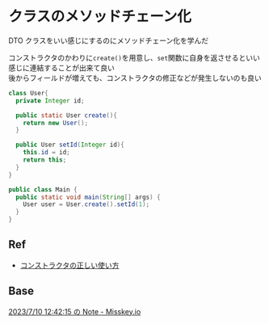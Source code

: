 # クラスのメソッドチェーン化

DTO クラスをいい感じにするのにメソッドチェーン化を学んだ

コンストラクタのかわりに`create()`を用意し、`set`関数に自身を返させるといい感じに連結することが出来て良い<br/>
後からフィールドが増えても、コンストラクタの修正などが発生しないのも良い

```java showLineNumbers {4-6,10}
class User{
  private Integer id;

  public static User create(){
    return new User();
  }

  public User setId(Integer id){
    this.id = id;
    return this;
  }
}
```

```java showLineNumbers
public class Main {
  public static void main(String[] args) {
    User user = User.create().setId(1);
  }
}
```

## Ref

- [コンストラクタの正しい使い方](https://www.deep-rain.com/programming/java/915)

## Base

[2023/7/10 12:42:15 の Note - Misskey.io](https://misskey.io/notes/9gzvt3eaig)
